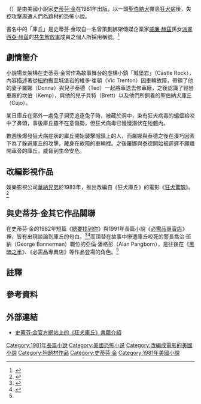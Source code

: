 {{noteTA
|G1=StephenKing
|1=zh-hans:威廉·赫斯特;zh-hant:威廉·赫茲;
|2=zh-cn:厄兆;zh-tw:狂犬庫丘;
}}
{{Infobox Book 
|書名      = 狂犬庫丘
|image      = Cujo(Novel Cover).jpg
|圖像說明  = 由皇冠出版社發行的《狂犬庫丘》繁體中文版封面
|作者      = [[史蒂芬·金|史蒂芬·金]]
|原名      = {{lang|en|Cujo}}
|譯者      = 陳旻萃
|出版地    = {{USA}}
|語言      = 英語
|類型      = 長篇小說
|出版者    = [[維京出版社|維京出版社]]
|出版日期  = 1981年9月8日
|中文版    = [[皇冠出版社|皇冠出版社]]：1981年11月
|isbn    = 978-0-670-45193-7
|oclc    = 7601297
|杜威十進制圖書分類法 = 813
|美國國會圖書館圖書分類法 = PS 
|被引用    = [[狂犬驚魂|狂犬驚魂]]
}}

{{地区用词|tw=《狂犬庫丘》|cn=《厄兆》}}（{{lang-en|''Cujo''}}）是由美國小說家[[史蒂芬·金|史蒂芬·金]]在1981年出版，以一頭[[聖伯納犬|聖伯納犬]]罹患[[狂犬病|狂犬病]]後，失控攻擊周遭人們為題材的恐怖小說。

書名中的「庫丘」是史蒂芬·金取自一名曾策劃綁架傳媒企業家[[威廉·赫茲|威廉·赫茲]]孫女[[派翠西亞·赫茲|派翠西亞·赫茲]]的[[共生解放軍|共生解放軍]]成員之個人所採用稱號。<ref>{{Cite book |author=Stephen J. Spignesi |title=The Essential Stephen King |publisher=Career Press |date=2003年10月 |pages=71頁 |ISBN=978-1-564-14485-0 }}</ref>

== 劇情簡介 ==
小說場景架構在史蒂芬·金常作為故事舞台的虛構小鎮「城堡岩」（Castle Rock），內容描述著從[[紐約|紐約]]搬至城堡岩的維多·崔頓（Vic Trenton）因車輛故障，帶領了他的妻子羅娜（Donna）與兒子泰德（Ted）一起將車送去修車廠，之後認識了經營車廠的坎伯（Kemp），與他的兒子貝特（Brett）以及他們所飼養的聖伯納犬庫丘（Cujo）。

某日庫丘在郊外一處兔子洞旁追逐兔子時，被藏於洞中，染有狂犬病毒的蝙蝠給咬中了鼻頭，事後庫丘雖不在意傷勢，但狂犬病毒已慢慢潛伏在牠體內。

數週後爆發狂犬病症狀的庫丘開始襲擊城鎮上的人，而羅娜與泰德之後在湊巧因素下為了躲避庫丘的攻擊，藏身在故障的車輛裡。之後羅娜與泰德開始被遲遲不願離開車旁的庫丘，威脅到生命安危。
== 改編影視作品 ==
娛樂影視公司[[華納兄弟|華納兄弟]]於1983年，推出改編自《狂犬庫丘》的電影《[[狂犬驚魂|狂犬驚魂]]》。<ref>{{Cite web |url=http://www.theguardian.com/books/2012/nov/02/rereading-stephen-king-cujo |title=Rereading Stephen King: week 11 – Cujo |publisher=[[衛報|衛報]] |author=James Smythe |date=2012年11月2日 |accessdate=2015年5月29日 |archive-date=2020年11月11日 |archive-url=https://web.archive.org/web/20201111185950/http://www.theguardian.com/books/2012/nov/02/rereading-stephen-king-cujo |dead-url=no }}</ref>

== 與史蒂芬·金其它作品關聯 ==
在史蒂芬·金的1982年短篇《[[總要找到你|總要找到你]]》與1991年長篇小說《[[必需品專賣店|必需品專賣店]]》裡，皆有出現談論到庫丘的句白。<ref>{{Cite book |author=[[史蒂芬·金|史蒂芬·金]]  |title=[[四季奇譚|四季奇譚]] |location=台灣 |publisher=遠流出版社 |date=2005年3月1日 |pages=396、397頁 |ISBN=957-32-5400-X |quote=大波是城堡岩最惡名昭彰（至少在二十年後狂犬庫丘出現之前）、也最少露面的惡犬……}}</ref><ref name="NeedfulThing">{{Cite book |author=[[史蒂芬·金|史蒂芬·金]]  |title=[[必需品專賣店|必需品專賣店]] |location=台灣 |publisher=[[皇冠出版社|皇冠出版社]] |date=2009年4月3日 |pages=15頁 |ISBN=978-957-33-2528-4 |quote=大家也還沒忘記那條得了狂犬病、到處亂咬人的狗……咱們的好警長喬治·貝內曼也是被這隻狗害死的。現在警長換亞倫·潘格彭當啦……}}</ref>而頂替在故事中慘遭庫丘咬死的警長喬治·班納{{notetag|在往後皇冠出版社所新發行的史蒂芬·金小說裡譯名更改為「喬治·貝內曼」。}}（George Bannerman）職位的亞倫·潘格彭（Alan Pangborn），是往後在《[[黑暗之半|黑暗之半]]》、《必需品專賣店》等作品登場的角色。<ref name="NeedfulThing"/> 

== 註釋 ==
{{ReflistH}}
{{notefoot}}
{{ReflistF}}

== 參考資料 ==
{{reflist}}

== 外部連結 ==
*[http://stephenking.com/library/novel/cujo.html 史蒂芬·金官方網站上的《狂犬庫丘》書籍介紹] {{Wayback|url=http://stephenking.com/library/novel/cujo.html |date=20200801145207 }}{{en}}

{{史蒂芬·金}}

{{DEFAULTSORT:Cujo}}
[[Category:1981年長篇小說|Category:1981年長篇小說]]
[[Category:美國恐怖小说|Category:美國恐怖小说]]
[[Category:改編成電影的美國小說|Category:改編成電影的美國小說]]
[[Category:狗題材作品|Category:狗題材作品]]
[[Category:史蒂芬·金|Category:史蒂芬·金]]
[[Category:1981年美國小說|Category:1981年美國小說]]